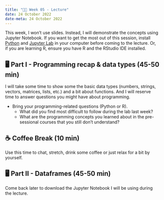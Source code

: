 ---
title: "👨‍🏫 Week 05 - Lecture"
date: 24 October 2022
date-meta: 24 October 2022
---

This week, I won't use slides. Instead, I will demonstrate the concepts using Jupyter Notebook. If you want to get the most out of this session, install [Python](https://www.python.org/downloads/) and [Jupyter Lab](https://jupyter.org/install) in your computer before coming to the lecture. Or, if you are learning R, ensure you have R and the RStudio IDE installed.


## 🖥️ Part I - Programming recap & data types (45-50 min)

I will take some time to show some the basic data types (numbers, strings, vectors, matrices, lists, etc.) and a bit about functions. And I will reserve time to answer questions you might have about programming.

- Bring your programming-related questions (Python or R).
    - What did you find most difficult to follow during the lab last week?
    - What are the programming concepts you learned about in the pre-sessional courses that you still don't understand? 




## ☕ Coffee Break (10 min)

Use this time to chat, stretch, drink some coffee or just relax for a bit by yourself.

## 🖥️ Part II - Dataframes  (45-50 min)

Come back later to download the Jupyter Notebook I will be using during the lecture.